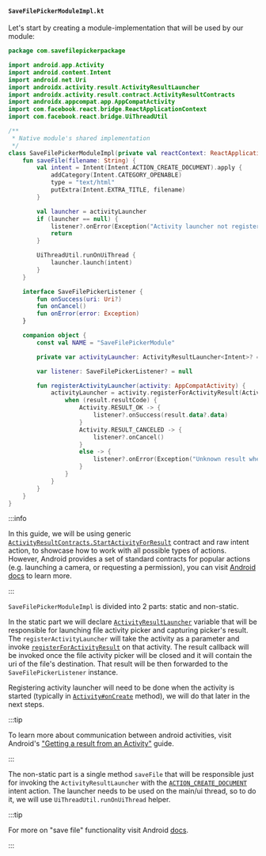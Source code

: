 #### `SaveFilePickerModuleImpl.kt`

Let's start by creating a module-implementation that will be used by our module:

```kotlin title="android/src/main/java/com/savefilepickerpackage/SaveFilePickerModuleImpl.kt"
package com.savefilepickerpackage

import android.app.Activity
import android.content.Intent
import android.net.Uri
import androidx.activity.result.ActivityResultLauncher
import androidx.activity.result.contract.ActivityResultContracts
import androidx.appcompat.app.AppCompatActivity
import com.facebook.react.bridge.ReactApplicationContext
import com.facebook.react.bridge.UiThreadUtil

/**
 * Native module's shared implementation
 */
class SaveFilePickerModuleImpl(private val reactContext: ReactApplicationContext) {
    fun saveFile(filename: String) {
        val intent = Intent(Intent.ACTION_CREATE_DOCUMENT).apply {
            addCategory(Intent.CATEGORY_OPENABLE)
            type = "text/html"
            putExtra(Intent.EXTRA_TITLE, filename)
        }

        val launcher = activityLauncher
        if (launcher == null) {
            listener?.onError(Exception("Activity launcher not registered"))
            return
        }

        UiThreadUtil.runOnUiThread {
            launcher.launch(intent)
        }
    }

    interface SaveFilePickerListener {
        fun onSuccess(uri: Uri?)
        fun onCancel()
        fun onError(error: Exception)
    }

    companion object {
        const val NAME = "SaveFilePickerModule"

        private var activityLauncher: ActivityResultLauncher<Intent>? = null

        var listener: SaveFilePickerListener? = null

        fun registerActivityLauncher(activity: AppCompatActivity) {
            activityLauncher = activity.registerForActivityResult(ActivityResultContracts.StartActivityForResult()) { result ->
                when (result.resultCode) {
                    Activity.RESULT_OK -> {
                        listener?.onSuccess(result.data?.data)
                    }
                    Activity.RESULT_CANCELED -> {
                        listener?.onCancel()
                    }
                    else -> {
                        listener?.onError(Exception("Unknown result when saving the file"))
                    }
                }
            }
        }
    }
}
```

:::info

In this guide, we will be using generic [`ActivityResultContracts.StartActivityForResult`](https://developer.android.com/reference/kotlin/androidx/activity/result/contract/ActivityResultContracts.StartActivityForResult) contract and raw intent action,
to showcase how to work with all possible types of actions.
However, Android provides a set of standard contracts for popular actions (e.g. launching a camera, or requesting a permission),
you can visit [Android docs](https://developer.android.com/reference/kotlin/androidx/activity/result/contract/ActivityResultContracts) to learn more.

:::

`SaveFilePickerModuleImpl` is divided into 2 parts: static and non-static.

In the static part we will declare [`ActivityResultLauncher`](https://developer.android.com/reference/kotlin/androidx/activity/result/ActivityResultLauncher) variable that will be responsible for launching file activity picker and capturing picker's result.
The `registerActivityLauncher` will take the activity as a parameter and invoke [`registerForActivityResult`](https://developer.android.com/reference/kotlin/androidx/activity/result/ActivityResultCaller#registerForActivityResult(androidx.activity.result.contract.ActivityResultContract%3CI,O%3E,androidx.activity.result.ActivityResultCallback%3CO%3E))
on that activity. The result callback will be invoked once the file activity picker will be closed and it will contain the uri of the file's destination.
That result will be then forwarded to the `SaveFilePickerListener` instance.

Registering activity launcher will need to be done when the activity is started (typically in [`Activity#onCreate`](https://developer.android.com/reference/kotlin/android/app/Activity#oncreate) method), we will do that later in the next steps.

:::tip

To learn more about communication between android activities, visit Android's ["Getting a result from an Activity"](https://developer.android.com/training/basics/intents/result) guide.

:::

The non-static part is a single method `saveFile` that will be responsible just for invoking the `ActivityResultLauncher` with the [`ACTION_CREATE_DOCUMENT`](https://developer.android.com/reference/kotlin/android/content/Intent#action_create_document) intent action.
The launcher needs to be used on the main/ui thread, so to do it, we will use `UiThreadUtil.runOnUiThread` helper.

:::tip

For more on "save file" functionality visit Android [docs](https://developer.android.com/training/data-storage/shared/documents-files#create-file).

:::
